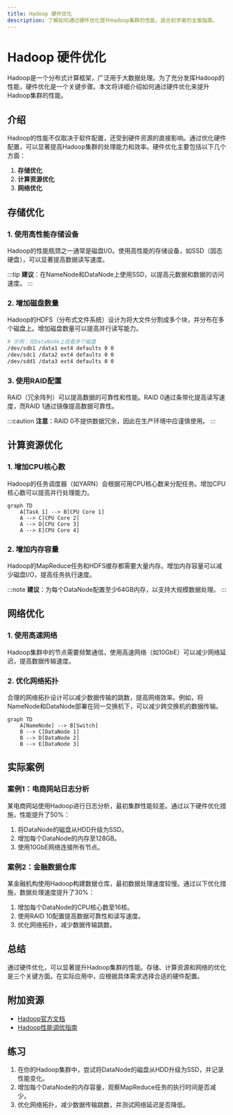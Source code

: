 ```yaml
---
title: Hadoop 硬件优化
description: 了解如何通过硬件优化提升Hadoop集群的性能，适合初学者的全面指南。
---
```


# Hadoop 硬件优化

Hadoop是一个分布式计算框架，广泛用于大数据处理。为了充分发挥Hadoop的性能，硬件优化是一个关键步骤。本文将详细介绍如何通过硬件优化来提升Hadoop集群的性能。

## 介绍

Hadoop的性能不仅取决于软件配置，还受到硬件资源的直接影响。通过优化硬件配置，可以显著提高Hadoop集群的处理能力和效率。硬件优化主要包括以下几个方面：

1. **存储优化**
2. **计算资源优化**
3. **网络优化**

## 存储优化

### 1. 使用高性能存储设备

Hadoop的性能瓶颈之一通常是磁盘I/O。使用高性能的存储设备，如SSD（固态硬盘），可以显著提高数据读写速度。

:::tip
**建议**：在NameNode和DataNode上使用SSD，以提高元数据和数据的访问速度。
:::

### 2. 增加磁盘数量

Hadoop的HDFS（分布式文件系统）设计为将大文件分割成多个块，并分布在多个磁盘上。增加磁盘数量可以提高并行读写能力。

```bash
# 示例：在DataNode上挂载多个磁盘
/dev/sdb1 /data1 ext4 defaults 0 0
/dev/sdc1 /data2 ext4 defaults 0 0
/dev/sdd1 /data3 ext4 defaults 0 0
```

### 3. 使用RAID配置

RAID（冗余阵列）可以提高数据的可靠性和性能。RAID 0通过条带化提高读写速度，而RAID 1通过镜像提高数据可靠性。

:::caution
**注意**：RAID 0不提供数据冗余，因此在生产环境中应谨慎使用。
:::

## 计算资源优化

### 1. 增加CPU核心数

Hadoop的任务调度器（如YARN）会根据可用CPU核心数来分配任务。增加CPU核心数可以提高并行处理能力。

```mermaid
graph TD
    A[Task 1] --> B[CPU Core 1]
    A --> C[CPU Core 2]
    A --> D[CPU Core 3]
    A --> E[CPU Core 4]
```

### 2. 增加内存容量

Hadoop的MapReduce任务和HDFS缓存都需要大量内存。增加内存容量可以减少磁盘I/O，提高任务执行速度。

:::note
**建议**：为每个DataNode配置至少64GB内存，以支持大规模数据处理。
:::

## 网络优化

### 1. 使用高速网络

Hadoop集群中的节点需要频繁通信，使用高速网络（如10GbE）可以减少网络延迟，提高数据传输速度。

### 2. 优化网络拓扑

合理的网络拓扑设计可以减少数据传输的跳数，提高网络效率。例如，将NameNode和DataNode部署在同一交换机下，可以减少跨交换机的数据传输。

```mermaid
graph TD
    A[NameNode] --> B[Switch]
    B --> C[DataNode 1]
    B --> D[DataNode 2]
    B --> E[DataNode 3]
```

## 实际案例

### 案例1：电商网站日志分析

某电商网站使用Hadoop进行日志分析，最初集群性能较差。通过以下硬件优化措施，性能提升了50%：

1. 将DataNode的磁盘从HDD升级为SSD。
2. 增加每个DataNode的内存至128GB。
3. 使用10GbE网络连接所有节点。

### 案例2：金融数据仓库

某金融机构使用Hadoop构建数据仓库，最初数据处理速度较慢。通过以下优化措施，数据处理速度提升了30%：

1. 增加每个DataNode的CPU核心数至16核。
2. 使用RAID 10配置提高数据可靠性和读写速度。
3. 优化网络拓扑，减少数据传输跳数。

## 总结

通过硬件优化，可以显著提升Hadoop集群的性能。存储、计算资源和网络的优化是三个关键方面。在实际应用中，应根据具体需求选择合适的硬件配置。

## 附加资源

- [Hadoop官方文档](https://hadoop.apache.org/docs/current/)
- [Hadoop性能调优指南](https://hadoop.apache.org/docs/current/hadoop-project-dist/hadoop-common/ClusterSetup.html)

## 练习

1. 在你的Hadoop集群中，尝试将DataNode的磁盘从HDD升级为SSD，并记录性能变化。
2. 增加每个DataNode的内存容量，观察MapReduce任务的执行时间是否减少。
3. 优化网络拓扑，减少数据传输跳数，并测试网络延迟是否降低。
